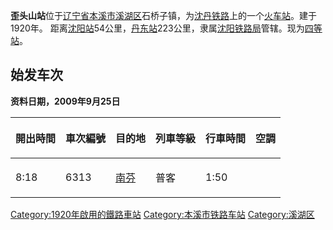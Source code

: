 {{Infobox China railway station 
|车站名称 = 歪头山站 
|车站名称拼音 = Waitoushan
|电报码 = WIT
|拼音码 = WTS
|图片 = 
|图片介紹 = 
|车站位置 = [[辽宁省|辽宁省]][[本溪市|本溪市]][[溪湖区|溪湖区]]石桥子镇
|坐标 = 
|线路 = [[沈丹铁路|沈丹铁路]] 
|归属 = [[沈阳铁路局|沈阳铁路局]] 
|车站等级 = [[四等站_(中鐵)|四等站]]
|月台数目 = 
|網站 = 
}}

'''歪头山站'''位于[[辽宁省|辽宁省]][[本溪市|本溪市]][[溪湖区|溪湖区]]石桥子镇，为[[沈丹铁路|沈丹铁路]]上的一个[[火车站|火车站]]。建于1920年。
距离[[沈阳站|沈阳站]]54公里，[[丹东站|丹东站]]223公里，隶属[[沈阳铁路局|沈阳铁路局]]管辖。现为[[四等站_(中鐵)|四等站]]。

==始发车次== 
'''资料日期，2009年9月25日'''
{| border=1 cellpadding=2 cellspacing=1 style="margin: 1em 1em 1em 0; background: #f9f9f9; border: 1px #aaa solid; border-collapse: collapse; font-size: 95%;"
|- bgcolor="#CCCCCC"
!開出時間!!車次編號!!目的地!!列車等級!!行車時間!!空調
|-
|8:18||6313||[[南芬站|南芬]]||普客||1:50||
|}

{{start rail box|[[中国铁路|中国铁路]]}}
{{s-inop|[[姚千户屯站|姚千户屯站]]}}
{{s-line|[[沈丹铁路|沈丹铁路]]}}
{{s-inop|[[石桥子站|石桥子站]]}}
{{end box}} 

{{沈丹铁路}}
{{China-rail-stub}}
[[Category:1920年啟用的鐵路車站|Category:1920年啟用的鐵路車站]]
[[Category:本溪市铁路车站|Category:本溪市铁路车站]]
[[Category:溪湖区|Category:溪湖区]]